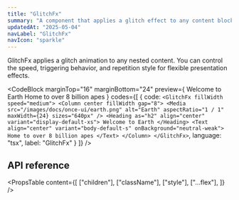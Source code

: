 ```yaml
---
title: "GlitchFx"
summary: "A component that applies a glitch effect to any content block. Ideal for eye-catching visuals and motion design."
updatedAt: "2025-05-04"
navLabel: "GlitchFx"
navIcon: "sparkle"
---
```


GlitchFx applies a glitch animation to any nested content. You can control the speed, triggering behavior, and repetition style for flexible presentation effects.

<CodeBlock
  marginTop="16"
  marginBottom="24"
  preview={
    <Row fill overflow="hidden">
      <GlitchFx fillWidth speed="medium">
        <Column center fillWidth gap="8">
          <Media
            src="/images/docs/once-ui/earth.png"
            alt="Earth"
            aspectRatio="1 / 1"
            maxWidth={24}
            sizes="640px"
          />
          <Text align="center" variant="display-default-xs">
            Welcome to Earth
          </Text>
          <Text align="center" variant="body-default-s" onBackground="neutral-weak">
            Home to over 8 billion apes
          </Text>
        </Column>
      </GlitchFx>
    </Row>
  }
  codes={[
    {
      code:
`<GlitchFx fillWidth speed="medium">
    <Column center fillWidth gap="8">
      <Media
        src="/images/docs/once-ui/earth.png"
        alt="Earth"
        aspectRatio="1 / 1"
        maxWidth={24}
        sizes="640px"
      />
      <Heading as="h2" align="center" variant="display-default-xs">
        Welcome to Earth
      </Heading>
      <Text align="center" variant="body-default-s" onBackground="neutral-weak">
        Home to over 8 billion apes
      </Text>
    </Column>
</GlitchFx>`,
      language: "tsx",
      label: "GlitchFx"
    }
  ]}
/>

## API reference

<PropsTable
  content={[
    ["children"],
    ["className"],
    ["style"],
    ["...flex"],
  ]}
/>
